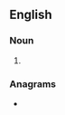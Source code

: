 {{also|backfires}}

==English==

===Noun===
{{head|en|noun plural form}}

# {{plural of|back fire|lang=en}}

===Anagrams===
* {{l|en|firebacks}}